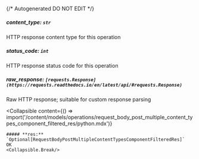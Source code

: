 {/* Autogenerated DO NOT EDIT  */}

##### **content_type:** `str`
HTTP response content type for this operation

##### **status_code:** `int`
HTTP response status code for this operation

##### **raw_response:** `[requests.Response](https://requests.readthedocs.io/en/latest/api/#requests.Response)`
Raw HTTP response; suitable for custom response parsing

<Collapsible
    content={() => import('/content/models/operations/request_body_post_multiple_content_types_component_filtered_res/python.mdx')}
>
    ##### **res:** `Optional[RequestBodyPostMultipleContentTypesComponentFilteredRes]`
    OK
    <Collapsible.Break/>
</Collapsible>

